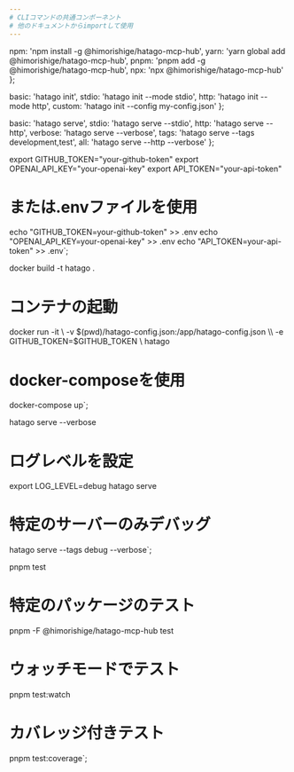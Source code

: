 ```yaml
---
# CLIコマンドの共通コンポーネント
# 他のドキュメントからimportして使用
---
```


  npm: 'npm install -g @himorishige/hatago-mcp-hub',
  yarn: 'yarn global add @himorishige/hatago-mcp-hub',
  pnpm: 'pnpm add -g @himorishige/hatago-mcp-hub',
  npx: 'npx @himorishige/hatago-mcp-hub'
};

  basic: 'hatago init',
  stdio: 'hatago init --mode stdio',
  http: 'hatago init --mode http',
  custom: 'hatago init --config my-config.json'
};

  basic: 'hatago serve',
  stdio: 'hatago serve --stdio',
  http: 'hatago serve --http',
  verbose: 'hatago serve --verbose',
  tags: 'hatago serve --tags development,test',
  all: 'hatago serve --http --verbose'
};


export GITHUB_TOKEN="your-github-token"
export OPENAI_API_KEY="your-openai-key"
export API_TOKEN="your-api-token"

# または.envファイルを使用

echo "GITHUB_TOKEN=your-github-token" >> .env
echo "OPENAI_API_KEY=your-openai-key" >> .env
echo "API_TOKEN=your-api-token" >> .env`;

docker build -t hatago .

# コンテナの起動

docker run -it \\
-v $(pwd)/hatago-config.json:/app/hatago-config.json \\
  -e GITHUB_TOKEN=$GITHUB_TOKEN \\
hatago

# docker-composeを使用

docker-compose up`;

hatago serve --verbose

# ログレベルを設定

export LOG_LEVEL=debug
hatago serve

# 特定のサーバーのみデバッグ

hatago serve --tags debug --verbose`;

pnpm test

# 特定のパッケージのテスト

pnpm -F @himorishige/hatago-mcp-hub test

# ウォッチモードでテスト

pnpm test:watch

# カバレッジ付きテスト

pnpm test:coverage`;

